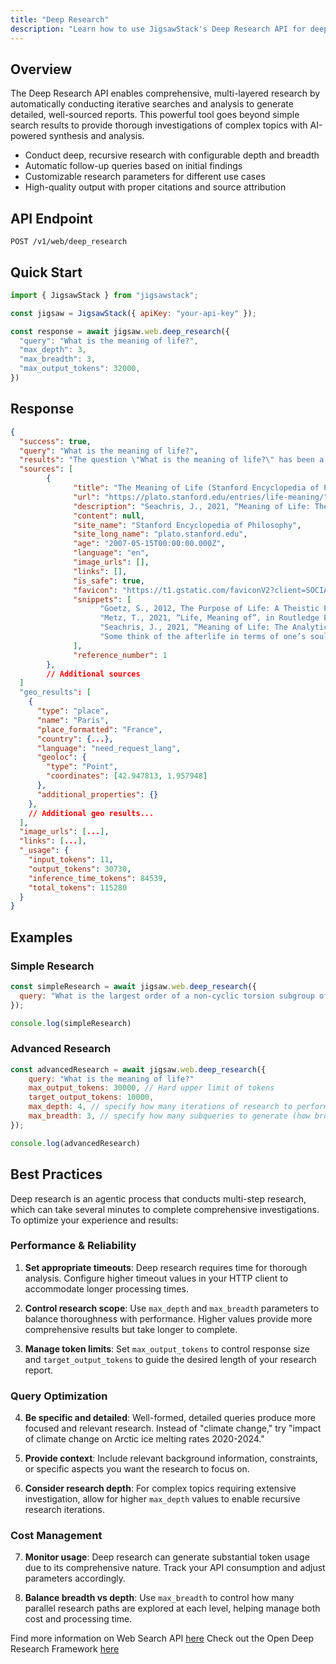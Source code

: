 ```yaml
---
title: "Deep Research"
description: "Learn how to use JigsawStack's Deep Research API for deep and thorough report generation"
---
```


## Overview

The Deep Research API enables comprehensive, multi-layered research by automatically conducting iterative searches and analysis to generate detailed, well-sourced reports. This powerful tool goes beyond simple search results to provide thorough investigations of complex topics with AI-powered synthesis and analysis.

- Conduct deep, recursive research with configurable depth and breadth
- Automatic follow-up queries based on initial findings
- Customizable research parameters for different use cases
- High-quality output with proper citations and source attribution

## API Endpoint

```
POST /v1/web/deep_research
```

## Quick Start

```javascript Javascript
import { JigsawStack } from "jigsawstack";

const jigsaw = JigsawStack({ apiKey: "your-api-key" });

const response = await jigsaw.web.deep_research({
  "query": "What is the meaning of life?",
  "max_depth": 3,
  "max_breadth": 3,
  "max_output_tokens": 32000,
})
```

## Response 

```json
{
  "success": true,
  "query": "What is the meaning of life?",
  "results": "The question \"What is the meaning of life?\" has been a central concern across philosophy, science, and religion, each offering distinct yet sometimes overlapping perspectives. Below, we synthesize these major viewpoints to provide a comprehensive overview.\n\nPhilosophical Perspectives\n\nPhilosophers have long debated whether life has an inherent meaning or whether meaning is something we must create for ourselves. Existentialists like Jean-Paul Sartre and Albert Camus argue that life has no predetermined purpose; instead, individuals must forge their own meaning through choices and actions, embracing personal freedom and responsibility in an indifferent or even absurd universe [[1](https://plato.stanford.edu/entries/life-meaning/)][[10](https://bigthink.com/thinking/four-philosophical-answers-meaning-of-life/)][[11](https://www.linkedin.com/pulse/meaning-life-exploring-different-philosophical-perspectives-lee)][[12](https://achology.com/general-interest/what-is-the-meaning-of-life-a-comprehensive-exploration/)]. Camus, for example, suggests that while the universe is inherently meaningless, we can find value by confronting and accepting this absurdity [[6](https://philosophy.stackexchange.com/questions/40299/various-philosophers-perspective-on-the-meaning-or-purpose-of-life)][[10](https://bigthink.com/thinking/four-philosophical-answers-meaning-of-life/)].\n\nIn contrast, some philosophical traditions posit that meaning can be found in the pursuit of virtue or happiness. Aristotle’s concept of eudaimonia emphasizes flourishing through virtuous living and fulfilling one’s potential [[4](https://www.linkedin.com/pulse/meaning-life-philosophical-perspective-kevin-halliday)][[13](https://medium.com/@edwardoreid/finding-meaning-and-purpose-in-life-a-philosophical-perspective-557f24709484)]. Utilitarianism, meanwhile, holds that the purpose of life is to maximize happiness and minimize suffering for the greatest number of people [[11](https://www.linkedin.com/pulse/meaning-life-exploring-different-philosophical-perspectives-lee)].\n\nNihilism represents a more pessimistic view, asserting that life lacks any objective meaning or value [[1](https://plato.stanford.edu/entries/life-meaning/)][[7](https://www.reddit.com/r/askphilosophy/comments/ys7vtg/what_is_truly_the_meaning_of_life/)][[16](https://www.cliffsnotes.com/study-notes/7377736)]. However, many modern philosophers suggest that meaning can be constructed through narrative, relationships, creativity, and engagement with the world, even if no ultimate purpose exists [[5](https://iep.utm.edu/mean-ana/)][[12](https://achology.com/general-interest/what-is-the-meaning-of-life-a-comprehensive-exploration/)][[16](https://www.cliffsnotes.com/study-notes/7377736)].\n\nScientific Explanations\n\nScience approaches the question of life’s meaning from a naturalistic and empirical standpoint. Evolutionary biology explains life as a product of natural selection, with the primary biological purpose being survival and reproduction [[19](https://en.wikipedia.org/wiki/Life)][[21](https://www.theguardian.com/science/blog/2010/mar/05/meaning-life-evolution-universe)][[25](https://www.britannica.com/science/life)][[45](https://listverse.com/2014/08/16/10-different-views-on-the-meaning-of-life/)]. From this perspective, life does not possess an inherent cosmic purpose; rather, meaning is a human construct, emerging from our psychological and social needs [[20](https://csferrie.medium.com/the-meaning-of-life-according-to-science-8f28bc349cf6)][[29](https://philosophy.stackexchange.com/questions/74115/what-is-the-scientific-purpose-of-existence)].\n\nPsychological research identifies three core components of meaning in life: coherence (making sense of one’s experiences), purpose (having goals and direction), and significance (feeling that one’s life matters) [[22](https://www.annualreviews.org/doi/10.1146/annurev-psych-072420-122921)][[28](https://pubmed.ncbi.nlm.nih.gov/32898466/)][[33](https://hfh.fas.harvard.edu/determinants-purpose)]. Studies show that people derive meaning from relationships, achievement, personal growth, and contributing to something larger than themselves [[22](https://www.annualreviews.org/doi/10.1146/annurev-psych-072420-122921)][[31](https://www.theatlantic.com/family/archive/2021/10/meaning-life-macronutrients-purpose-search/620440/)][[32](https://pmc.ncbi.nlm.nih.gov/articles/PMC6923189/)]. While science can explain the mechanisms of life and the origins of meaning-making, it does not provide an ultimate answer to the existential “why” [[23](https://pmc.ncbi.nlm.nih.gov/articles/PMC3492717/)][[27](https://news.uchicago.edu/explainer/origin-life-earth-explained)][[29](https://philosophy.stackexchange.com/questions/74115/what-is-the-scientific-purpose-of-existence)].\n\nReligious and Spiritual Interpretations\n\nReligious traditions offer a wide array of answers, often grounded in the belief in a higher power or transcendent reality. In Christianity and Islam, the meaning of life is typically framed as serving God, seeking spiritual growth, and preparing for an afterlife [[37](https://thegallerist.art/meaning-of-life-answers-from-world-religions-and-philosophy/)][[40](https://www.cslewis.org/journal/the-image-of-god-religion-and-the-meaning-of-life-toward-a-christian-philosophical-anthropology/)][[42](https://www.desiringgod.org/interviews/what-is-the-meaning-of-life)]. Hinduism and Buddhism emphasize spiritual development, liberation from suffering, and the realization of one’s true nature, often across multiple lifetimes [[37](https://thegallerist.art/meaning-of-life-answers-from-world-religions-and-philosophy/)][[38](https://www.alluringworld.com/the-symbolism-of-the-tree-of-life-in-various-religions-and-philosophies/)]. Judaism highlights ethical living and the repair of the world (tikkun olam) [[35](https://www.reddit.com/r/religion/comments/rpzogc/whats_the_meaning_of_life_according_to_your/)][[37](https://thegallerist.art/meaning-of-life-answers-from-world-religions-and-philosophy/)].\n\nReligious participation is strongly correlated with a sense of meaning and well-being, as faith provides a framework for understanding existence, establishing values, and coping with adversity [[34](https://pmc.ncbi.nlm.nih.gov/articles/PMC4580713/)][[41](https://psyche.co/ideas/religion-gives-life-meaning-can-anything-else-take-its-place)][[43](https://academic.oup.com/psychsocgerontology/article/58/3/S160/583377)]. However, many people find meaning outside of traditional religion, through secular spirituality, community, and personal fulfillment [[44](https://www.theguardian.com/world/2021/apr/02/you-dont-need-a-faith-to-find-the-meaning-of-life)].\n\nSynthesis and Integration\n\nThe search for life’s meaning is deeply personal and multifaceted. Philosophical, scientific, and religious perspectives each contribute valuable insights, but none offers a definitive, one-size-fits-all answer. For some, meaning is created through personal agency and relationships; for others, it is discovered through spiritual or religious commitment; and for many, it is a dynamic interplay of both subjective and objective elements [[12](https://achology.com/general-interest/what-is-the-meaning-of-life-a-comprehensive-exploration/)][[16](https://www.cliffsnotes.com/study-notes/7377736)][[33](https://hfh.fas.harvard.edu/determinants-purpose)].\n\nUltimately, the meaning of life may not be a single, universal truth, but rather a tapestry woven from individual beliefs, experiences, and cultural influences. The ongoing quest for meaning reflects humanity’s enduring desire to understand our place in the cosmos and to live with purpose and significance.The question \"What is the meaning of life?\" has been a central concern across philosophy, science, and religion, each offering distinct yet sometimes overlapping perspectives. Below, we synthesize these major viewpoints to provide a comprehensive overview.\n\nPhilosophical Perspectives\n\nPhilosophers have long debated whether life has an inherent meaning or whether meaning is something we must create for ourselves. Existentialists like Jean-Paul Sartre and Albert Camus argue that life has no predetermined purpose; instead, individuals must forge their own meaning through choices and actions, embracing personal freedom and responsibility in an indifferent or even absurd universe [[1](https://plato.stanford.edu/entries/life-meaning/)][[10](https://bigthink.com/thinking/four-philosophical-answers-meaning-of-life/)][[11](https://www.linkedin.com/pulse/meaning-life-exploring-different-philosophical-perspectives-lee)][[12](https://achology.com/general-interest/what-is-the-meaning-of-life-a-comprehensive-exploration/)]. Camus, for example, suggests that while the universe is inherently meaningless, we can find value by confronting and accepting this absurdity [[6](https://philosophy.stackexchange.com/questions/40299/various-philosophers-perspective-on-the-meaning-or-purpose-of-life)][[10](https://bigthink.com/thinking/four-philosophical-answers-meaning-of-life/)].\n\nIn contrast, some philosophical traditions posit that meaning can be found in the pursuit of virtue or happiness. Aristotle’s concept of eudaimonia emphasizes flourishing through virtuous living and fulfilling one’s potential [[4](https://www.linkedin.com/pulse/meaning-life-philosophical-perspective-kevin-halliday)][[13](https://medium.com/@edwardoreid/finding-meaning-and-purpose-in-life-a-philosophical-perspective-557f24709484)]. Utilitarianism, meanwhile, holds that the purpose of life is to maximize happiness and minimize suffering for the greatest number of people [[11](https://www.linkedin.com/pulse/meaning-life-exploring-different-philosophical-perspectives-lee)].\n\nNihilism represents a more pessimistic view, asserting that life lacks any objective meaning or value [[1](https://plato.stanford.edu/entries/life-meaning/)][[7](https://www.reddit.com/r/askphilosophy/comments/ys7vtg/what_is_truly_the_meaning_of_life/)][[16](https://www.cliffsnotes.com/study-notes/7377736)]. However, many modern philosophers suggest that meaning can be constructed through narrative, relationships, creativity, and engagement with the world, even if no ultimate purpose exists [[5](https://iep.utm.edu/mean-ana/)][[12](https://achology.com/general-interest/what-is-the-meaning-of-life-a-comprehensive-exploration/)][[16](https://www.cliffsnotes.com/study-notes/7377736)].\n\nScientific Explanations\n\nScience approaches the question of life’s meaning from a naturalistic and empirical standpoint. Evolutionary biology explains life as a product of natural selection, with the primary biological purpose being survival and reproduction [[19](https://en.wikipedia.org/wiki/Life)][[21](https://www.theguardian.com/science/blog/2010/mar/05/meaning-life-evolution-universe)][[25](https://www.britannica.com/science/life)][[45](https://listverse.com/2014/08/16/10-different-views-on-the-meaning-of-life/)]. From this perspective, life does not possess an inherent cosmic purpose; rather, meaning is a human construct, emerging from our psychological and social needs [[20](https://csferrie.medium.com/the-meaning-of-life-according-to-science-8f28bc349cf6)][[29](https://philosophy.stackexchange.com/questions/74115/what-is-the-scientific-purpose-of-existence)].\n\nPsychological research identifies three core components of meaning in life: coherence (making sense of one’s experiences), purpose (having goals and direction), and significance (feeling that one’s life matters) [[22](https://www.annualreviews.org/doi/10.1146/annurev-psych-072420-122921)][[28](https://pubmed.ncbi.nlm.nih.gov/32898466/)][[33](https://hfh.fas.harvard.edu/determinants-purpose)]. Studies show that people derive meaning from relationships, achievement, personal growth, and contributing to something larger than themselves [[22](https://www.annualreviews.org/doi/10.1146/annurev-psych-072420-122921)][[31](https://www.theatlantic.com/family/archive/2021/10/meaning-life-macronutrients-purpose-search/620440/)][[32](https://pmc.ncbi.nlm.nih.gov/articles/PMC6923189/)]. While science can explain the mechanisms of life and the origins of meaning-making, it does not provide an ultimate answer to the existential “why” [[23](https://pmc.ncbi.nlm.nih.gov/articles/PMC3492717/)][[27](https://news.uchicago.edu/explainer/origin-life-earth-explained)][[29](https://philosophy.stackexchange.com/questions/74115/what-is-the-scientific-purpose-of-existence)].\n\nReligious and Spiritual Interpretations\n\nReligious traditions offer a wide array of answers, often grounded in the belief in a higher power or transcendent reality. In Christianity and Islam, the meaning of life is typically framed as serving God, seeking spiritual growth, and preparing for an afterlife [[37](https://thegallerist.art/meaning-of-life-answers-from-world-religions-and-philosophy/)][[40](https://www.cslewis.org/journal/the-image-of-god-religion-and-the-meaning-of-life-toward-a-christian-philosophical-anthropology/)][[42](https://www.desiringgod.org/interviews/what-is-the-meaning-of-life)]. Hinduism and Buddhism emphasize spiritual development, liberation from suffering, and the realization of one’s true nature, often across multiple lifetimes [[37](https://thegallerist.art/meaning-of-life-answers-from-world-religions-and-philosophy/)][[38](https://www.alluringworld.com/the-symbolism-of-the-tree-of-life-in-various-religions-and-philosophies/)]. Judaism highlights ethical living and the repair of the world (tikkun olam) [[35](https://www.reddit.com/r/religion/comments/rpzogc/whats_the_meaning_of_life_according_to_your/)][[37](https://thegallerist.art/meaning-of-life-answers-from-world-religions-and-philosophy/)].\n\nReligious participation is strongly correlated with a sense of meaning and well-being, as faith provides a framework for understanding existence, establishing values, and coping with adversity [[34](https://pmc.ncbi.nlm.nih.gov/articles/PMC4580713/)][[41](https://psyche.co/ideas/religion-gives-life-meaning-can-anything-else-take-its-place)][[43](https://academic.oup.com/psychsocgerontology/article/58/3/S160/583377)]. However, many people find meaning outside of traditional religion, through secular spirituality, community, and personal fulfillment [[44](https://www.theguardian.com/world/2021/apr/02/you-dont-need-a-faith-to-find-the-meaning-of-life)].\n\nSynthesis and Integration\n\nThe search for life’s meaning is deeply personal and multifaceted. Philosophical, scientific, and religious perspectives each contribute valuable insights, but none offers a definitive, one-size-fits-all answer. For some, meaning is created through personal agency and relationships; for others, it is discovered through spiritual or religious commitment; and for many, it is a dynamic interplay of both subjective and objective elements [[12](https://achology.com/general-interest/what-is-the-meaning-of-life-a-comprehensive-exploration/)][[16](https://www.cliffsnotes.com/study-notes/7377736)][[33](https://hfh.fas.harvard.edu/determinants-purpose)].\n\nUltimately, the meaning of life may not be a single, universal truth, but rather a tapestry woven from individual beliefs, experiences, and cultural influences. The ongoing quest for meaning reflects humanity’s enduring desire to understand our place in the cosmos and to live with purpose and significance.\n\n\n\n## References\n\n1. [The Meaning of Life (Stanford Encyclopedia of Philosophy)](https://plato.stanford.edu/entries/life-meaning/)\n2. [Meaning of Life, The: Early Continental and Analytic Perspectives | Internet Encyclopedia of Philosophy](https://iep.utm.edu/mean-ear/)\n3. [Meaning of life - Wikipedia](https://en.wikipedia.org/wiki/Meaning_of_life)\n4. [The Meaning of Life: A Philosophical Perspective](https://www.linkedin.com/pulse/meaning-life-philosophical-perspective-kevin-halliday)\n5. [Meaning of LIfe: Contemporary Analytic Perspectives | Internet Encyclopedia of Philosophy](https://iep.utm.edu/mean-ana/)\n6. [nietzsche - Various Philosopher's Perspective on the Meaning or Purpose of Life - Philosophy Stack Exchange](https://philosophy.stackexchange.com/questions/40299/various-philosophers-perspective-on-the-meaning-or-purpose-of-life)\n7. [r/askphilosophy on Reddit: What is truly the meaning of life?](https://www.reddit.com/r/askphilosophy/comments/ys7vtg/what_is_truly_the_meaning_of_life/)\n8. [7 Philosophies of the Meaning of Life that I Find Interesting | by Rolend | Medium](https://medium.com/@rolendpetalcorin/7-philosophies-of-the-meaning-of-life-that-interest-me-4a2c5ca72daf)\n9. [What Is Life? | Issue 101 | Philosophy Now](https://philosophynow.org/issues/101/What_Is_Life)\n10. [4 philosophical answers to the meaning of life - Big Think](https://bigthink.com/thinking/four-philosophical-answers-meaning-of-life/)\n11. [The meaning of life: exploring different philosophical perspectives](https://www.linkedin.com/pulse/meaning-life-exploring-different-philosophical-perspectives-lee)\n12. [What is the Meaning of Life: A Comprehensive Exploration and Analysis](https://achology.com/general-interest/what-is-the-meaning-of-life-a-comprehensive-exploration/)\n13. [Finding Meaning and Purpose in Life: A Philosophical Perspective | by Edward Reid | Medium](https://medium.com/@edwardoreid/finding-meaning-and-purpose-in-life-a-philosophical-perspective-557f24709484)\n14. [Philosophies That Can Change The Way You Look At Life | by Valerie | Dare To Be Better | Medium](https://medium.com/dare-to-be-better/philosophies-that-can-change-the-way-you-look-at-life-92162c8427b5)\n15. [r/Existentialism on Reddit: What is the meaning of life? Why are we here?](https://www.reddit.com/r/Existentialism/comments/qhrf9q/what_is_the_meaning_of_life_why_are_we_here/)\n16. [The Meaning of Life Examine different philosophical perspectives on the meaning or purpose of human - CliffsNotes](https://www.cliffsnotes.com/study-notes/7377736)\n17. [What is Life? The Philosophical Perspective. | by Amlesh Ranjan | Medium](https://amleshranjan.medium.com/what-is-life-the-philosophical-perspective-aa4055f1f3ea)\n18. [What is the philosophical meaning of life? - Quora](https://www.quora.com/What-is-the-meaning-of-life-according-to-different-philosophical-perspectives)\n19. [Life - Wikipedia](https://en.wikipedia.org/wiki/Life)\n20. [The Meaning of Life, According to Science | by Chris Ferrie | Medium](https://csferrie.medium.com/the-meaning-of-life-according-to-science-8f28bc349cf6)\n21. [Is this the meaning of life? | Evolution | The Guardian](https://www.theguardian.com/science/blog/2010/mar/05/meaning-life-evolution-universe)\n22. [The Science of Meaning in Life | Annual Reviews](https://www.annualreviews.org/doi/10.1146/annurev-psych-072420-122921)\n23. [Explaining life: Synthetic biology and non-scientific understandings of life - PMC](https://pmc.ncbi.nlm.nih.gov/articles/PMC3492717/)\n24. [What is life’s purpose? A Yale psychiatrist looks to science for answers | Yale News](https://news.yale.edu/2024/03/05/what-lifes-purpose-yale-psychiatrist-looks-science-answers)\n25. [Life | Definition, Origin, Evolution, Diversity, & Facts | Britannica](https://www.britannica.com/science/life)\n26. [Meaning of Life - an overview | ScienceDirect Topics](https://www.sciencedirect.com/topics/social-sciences/meaning-of-life)\n27. [The origin of life on Earth, explained | University of Chicago News](https://news.uchicago.edu/explainer/origin-life-earth-explained)\n28. [The Science of Meaning in Life - PubMed](https://pubmed.ncbi.nlm.nih.gov/32898466/)\n29. [atheism - What is the \"scientific\" purpose of existence? - Philosophy Stack Exchange](https://philosophy.stackexchange.com/questions/74115/what-is-the-scientific-purpose-of-existence)\n30. [What is life? - PMC](https://pmc.ncbi.nlm.nih.gov/articles/PMC8376694/)\n31. [Three Simple Ways to Find the Meaning of Life - The Atlantic](https://www.theatlantic.com/family/archive/2021/10/meaning-life-macronutrients-purpose-search/620440/)\n32. [Life Crafting as a Way to Find Purpose and Meaning in Life - PMC](https://pmc.ncbi.nlm.nih.gov/articles/PMC6923189/)\n33. [Meaning and Purpose | The Human Flourishing Program](https://hfh.fas.harvard.edu/determinants-purpose)\n34. [The Role of Meaning in Life Within the Relations of Religious Coping and Psychological Well-Being - PMC](https://pmc.ncbi.nlm.nih.gov/articles/PMC4580713/)\n35. [r/religion on Reddit: Whats the meaning of life according to your religion?](https://www.reddit.com/r/religion/comments/rpzogc/whats_the_meaning_of_life_according_to_your/)\n36. [Religion and life meaning: Differentiating between religious beliefs and religious community in constructing life meaning - ScienceDirect](https://www.sciencedirect.com/science/article/pii/S0890406504000064)\n37. [The Meaning of Life | Answers from World Religions and Philosophy | The Gallerist](https://thegallerist.art/meaning-of-life-answers-from-world-religions-and-philosophy/)\n38. [The Symbolism of the Tree of Life in Various Religions and Philosophies | | Alluring World](https://www.alluringworld.com/the-symbolism-of-the-tree-of-life-in-various-religions-and-philosophies/)\n39. [Religion and the Meaning of Life](https://www.cambridge.org/core/books/religion-and-the-meaning-of-life/2C118CBF40B68F288B9010457F78571E)\n40. [The Image of God, Religion, and the Meaning of Life: Toward a Christian Philosophical Anthropology – In Pursuit of Truth | A Journal of Christian Scholarship](https://www.cslewis.org/journal/the-image-of-god-religion-and-the-meaning-of-life-toward-a-christian-philosophical-anthropology/)\n41. [Religion gives life meaning. Can anything else take its place? | Psyche Ideas](https://psyche.co/ideas/religion-gives-life-meaning-can-anything-else-take-its-place)\n42. [What Is the Meaning of Life? | Desiring God](https://www.desiringgod.org/interviews/what-is-the-meaning-of-life)\n43. [Religious Meaning and Subjective Well-Being in Late Life | The ...](https://academic.oup.com/psychsocgerontology/article/58/3/S160/583377)\n44. [You don’t need a faith to find the meaning of life | Letters | The Guardian](https://www.theguardian.com/world/2021/apr/02/you-dont-need-a-faith-to-find-the-meaning-of-life)\n45. [10 Different Views On The Meaning Of Life - Listverse](https://listverse.com/2014/08/16/10-different-views-on-the-meaning-of-life/)\n",
  "sources": [
        {
              "title": "The Meaning of Life (Stanford Encyclopedia of Philosophy)",
              "url": "https://plato.stanford.edu/entries/life-meaning/",
              "description": "Seachris, J., 2021, “Meaning of Life: The <strong>Analytic Perspective</strong>”, in Internet Encyclopedia of Philosophy, J. Fieser and B.",
              "content": null,
              "site_name": "Stanford Encyclopedia of Philosophy",
              "site_long_name": "plato.stanford.edu",
              "age": "2007-05-15T00:00:00.000Z",
              "language": "en",
              "image_urls": [],
              "links": [],
              "is_safe": true,
              "favicon": "https://t1.gstatic.com/faviconV2?client=SOCIAL&type=FAVICON&fallback_opts=TYPE,SIZE,URL&url=https://plato.stanford.edu&size=96",
              "snippets": [
                    "Goetz, S., 2012, The Purpose of Life: A Theistic Perspective, New York: Continuum. Goldman, A., 2018, Life’s Values: Pleasure, Happiness, Well-Being, and Meaning, Oxford: Oxford University Press. Greene, P., 2021, “It Doesn’t Matter Because One Day It Will End”, Ethical Theory and Moral Practice, 24: 165–82. Hanfling, O., 1987, The Quest for Meaning, New York: Basil Blackwell Inc. Hare, R. M., 1957, “Nothing Matters”, repr. in Applications of Moral Philosophy, London: Macmillan, 1972: 32–47.",
                    "Metz, T., 2021, “Life, Meaning of”, in Routledge Encyclopedia of Philosophy, E. Mason (ed.). O’Brien, W., 2021, “The Meaning of Life: Early Continental and Analytic Perspectives”, in Internet Encyclopedia of Philosophy, J. Fieser and B.",
                    "Seachris, J., 2021, “Meaning of Life: The Analytic Perspective”, in Internet Encyclopedia of Philosophy, J. Fieser and B.",
                    "Some think of the afterlife in terms of one’s soul entering a transcendent, spiritual realm (Heaven), while others conceive of one’s soul getting reincarnated into another body on Earth. According to the extreme version, if one has a soul but fails to put it in the right state (or if one lacks a soul altogether), then one’s life is meaningless. There are three prominent arguments for an extreme soul-based perspective."
              ],
              "reference_number": 1
        },
        // Additional sources
  ]
  "geo_results": [
    {
      "type": "place",
      "name": "Paris",
      "place_formatted": "France",
      "country": {...},
      "language": "need_request_lang",
      "geoloc": {
        "type": "Point", 
        "coordinates": [42.947813, 1.957948]
      },
      "additional_properties": {}
    },
    // Additional geo results...
  ],
  "image_urls": [...],
  "links": [...],
  "_usage": {
    "input_tokens": 11,
    "output_tokens": 30730,
    "inference_time_tokens": 84539,
    "total_tokens": 115280
  }
}
```

## Examples

### Simple Research

```javascript
const simpleResearch = await jigsaw.web.deep_research({
  query: "What is the largest order of a non-cyclic torsion subgroup of an elliptic curve over $\\mathbb{Q}(\\sqrt{-3})$",
});

console.log(simpleResearch)

```

### Advanced  Research 

```javascript
const advancedResearch = await jigsaw.web.deep_research({
    query: "What is the meaning of life?"
    max_output_tokens: 30000, // Hard upper limit of tokens
    target_output_tokens: 10000,
    max_depth: 4, // specify how many iterations of research to perform (how deep the research should be)
    max_breadth: 3, // specify how many subqueries to generate (how broad the research should be)
});

console.log(advancedResearch)
```

## Best Practices

Deep research is an agentic process that conducts multi-step research, which can take several minutes to complete comprehensive investigations. To optimize your experience and results:

### Performance & Reliability

1. **Set appropriate timeouts**: Deep research requires time for thorough analysis. Configure higher timeout values in your HTTP client to accommodate longer processing times.

2. **Control research scope**: Use `max_depth` and `max_breadth` parameters to balance thoroughness with performance. Higher values provide more comprehensive results but take longer to complete.

3. **Manage token limits**: Set `max_output_tokens` to control response size and `target_output_tokens` to guide the desired length of your research report.

### Query Optimization

4. **Be specific and detailed**: Well-formed, detailed queries produce more focused and relevant research. Instead of "climate change," try "impact of climate change on Arctic ice melting rates 2020-2024."

5. **Provide context**: Include relevant background information, constraints, or specific aspects you want the research to focus on.

6. **Consider research depth**: For complex topics requiring extensive investigation, allow for higher `max_depth` values to enable recursive research iterations.

### Cost Management

7. **Monitor usage**: Deep research can generate substantial token usage due to its comprehensive nature. Track your API consumption and adjust parameters accordingly.

8. **Balance breadth vs depth**: Use `max_breadth` to control how many parallel research paths are explored at each level, helping manage both cost and processing time.

<Note>Find more information on Web Search API [here](/docs/api-reference/web/ai-search)</Note>
<Info>Check out the Open Deep Research Framework [here](https://github.com/JigsawStack/deep-research)</Info>